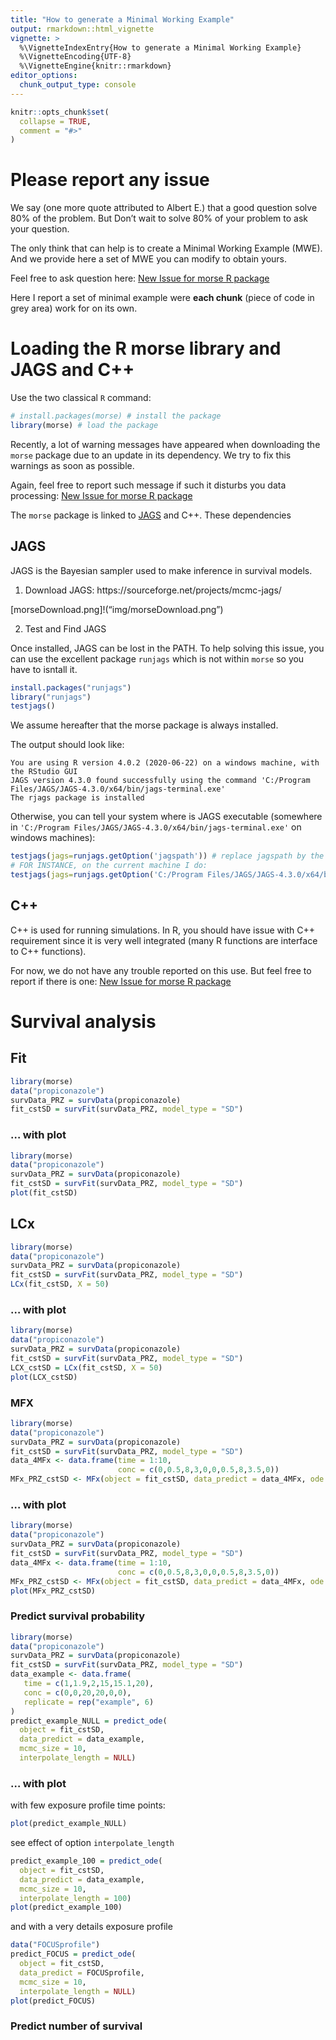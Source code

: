 ```yaml
---
title: "How to generate a Minimal Working Example"
output: rmarkdown::html_vignette
vignette: >
  %\VignetteIndexEntry{How to generate a Minimal Working Example}
  %\VignetteEncoding{UTF-8}
  %\VignetteEngine{knitr::rmarkdown}
editor_options: 
  chunk_output_type: console
---
```


```r
knitr::opts_chunk$set(
  collapse = TRUE,
  comment = "#>"
)
```


# Please report any issue

We say (one more quote attributed to Albert E.) that a good question solve 80\% of the problem. But Don't wait to solve 80\% of your problem to ask your question.

The only think that can help is to create a Minimal Working Example (MWE). And we provide here a set of MWE you can modify to obtain yours.

Feel free to ask question here: [New Issue for morse R package](https://github.com/pveber/morse/issues)

Here I report a set of minimal example were **each chunk** (piece of code in grey area) work for on its own.

# Loading the R morse library and JAGS and C++

Use the two classical `R` command:

```r
# install.packages(morse) # install the package
library(morse) # load the package
```

Recently, a lot of warning messages have appeared when downloading the `morse` package due to 
an update in its dependency. We try to fix this warnings as soon as possible.

Again, feel free to report such message if such it disturbs you data processing: [New Issue for morse R package](https://github.com/pveber/morse/issues)


The `morse` package is linked to [JAGS](http://mcmc-jags.sourceforge.net/) and C++. These dependencies 

## JAGS

JAGS is the Bayesian sampler used to make inference in survival models.

1. Download JAGS: https://sourceforge.net/projects/mcmc-jags/

[morseDownload.png]!("img/morseDownload.png")

2. Test and Find JAGS

Once installed, JAGS can be lost in the PATH. To help solving this issue, you can use
the excellent package `runjags` which is not within `morse` so you have to isntall it.

```r
install.packages("runjags")
library("runjags")
testjags()
```

We assume hereafter that the morse package is always installed.


The output should look like:

```
You are using R version 4.0.2 (2020-06-22) on a windows machine, with the RStudio GUI
JAGS version 4.3.0 found successfully using the command 'C:/Program Files/JAGS/JAGS-4.3.0/x64/bin/jags-terminal.exe'
The rjags package is installed
```

Otherwise, you can tell your system where is JAGS executable (somewhere in `'C:/Program Files/JAGS/JAGS-4.3.0/x64/bin/jags-terminal.exe'` on windows machines):

```r
testjags(jags=runjags.getOption('jagspath')) # replace jagspath by the PATH to JAGS
# FOR INSTANCE, on the current machine I do:
testjags(jags=runjags.getOption('C:/Program Files/JAGS/JAGS-4.3.0/x64/bin/jags-terminal.exe'))
```

## C++

C++ is used for running simulations. In R, you should have issue with C++ requirement since it is very well integrated (many R functions are interface to C++ functions).

For now, we do not have any trouble reported on this use. But feel free to report if there is one: [New Issue for morse R package](https://github.com/pveber/morse/issues)

# Survival analysis

## Fit

```r
library(morse)
data("propiconazole")
survData_PRZ = survData(propiconazole)
fit_cstSD = survFit(survData_PRZ, model_type = "SD")
```

### ... with plot

```r
library(morse)
data("propiconazole")
survData_PRZ = survData(propiconazole)
fit_cstSD = survFit(survData_PRZ, model_type = "SD")
plot(fit_cstSD)
```

## LCx

```r
library(morse)
data("propiconazole")
survData_PRZ = survData(propiconazole)
fit_cstSD = survFit(survData_PRZ, model_type = "SD")
LCx(fit_cstSD, X = 50)
```

### ... with plot

```r
library(morse)
data("propiconazole")
survData_PRZ = survData(propiconazole)
fit_cstSD = survFit(survData_PRZ, model_type = "SD")
LCX_cstSD = LCx(fit_cstSD, X = 50)
plot(LCX_cstSD)
```

### MFX

```r
library(morse)
data("propiconazole")
survData_PRZ = survData(propiconazole)
fit_cstSD = survFit(survData_PRZ, model_type = "SD")
data_4MFx <- data.frame(time = 1:10,
                        conc = c(0,0.5,8,3,0,0,0.5,8,3.5,0))
MFx_PRZ_cstSD <- MFx(object = fit_cstSD, data_predict = data_4MFx, ode = TRUE)
```

### ... with plot

```r
library(morse)
data("propiconazole")
survData_PRZ = survData(propiconazole)
fit_cstSD = survFit(survData_PRZ, model_type = "SD")
data_4MFx <- data.frame(time = 1:10,
                        conc = c(0,0.5,8,3,0,0,0.5,8,3.5,0))
MFx_PRZ_cstSD <- MFx(object = fit_cstSD, data_predict = data_4MFx, ode = TRUE)
plot(MFx_PRZ_cstSD)
```

### Predict survival probability

```r
library(morse)
data("propiconazole")
survData_PRZ = survData(propiconazole)
fit_cstSD = survFit(survData_PRZ, model_type = "SD")
data_example <- data.frame(
   time = c(1,1.9,2,15,15.1,20),
   conc = c(0,0,20,20,0,0),
   replicate = rep("example", 6)
)
predict_example_NULL = predict_ode(
  object = fit_cstSD,
  data_predict = data_example,
  mcmc_size = 10,
  interpolate_length = NULL)
```

### ... with plot

with few exposure profile time points:

```r
plot(predict_example_NULL)
```

see effect of option `interpolate_length`

```r
predict_example_100 = predict_ode(
  object = fit_cstSD,
  data_predict = data_example,
  mcmc_size = 10,
  interpolate_length = 100)
plot(predict_example_100)
```

and with a very details exposure profile

```r
data("FOCUSprofile")
predict_FOCUS = predict_ode(
  object = fit_cstSD,
  data_predict = FOCUSprofile,
  mcmc_size = 10,
  interpolate_length = NULL)
plot(predict_FOCUS)
```

### Predict number of survival


